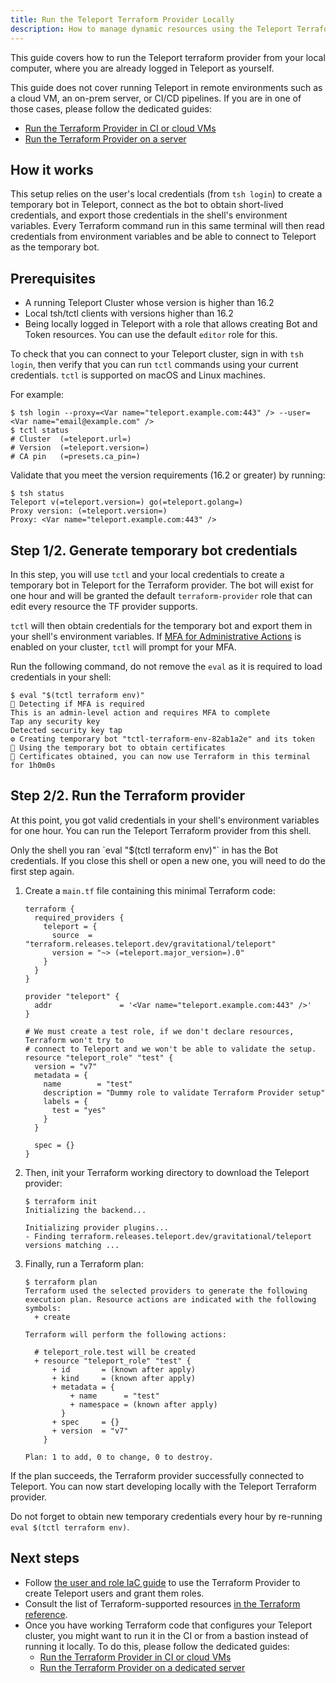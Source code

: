 ```yaml
---
title: Run the Teleport Terraform Provider Locally
description: How to manage dynamic resources using the Teleport Terraform provider from your workstation.
---
```


This guide covers how to run the Teleport terraform provider from your local computer,
where you are already logged in Teleport as yourself.

This guide does not cover running Teleport in remote environments such as a cloud VM, an on-prem server,
or CI/CD pipelines. If you are in one of those cases, please follow the dedicated guides:
- [Run the Terraform Provider in CI or cloud VMs](./ci-or-cloud.mdx)
- [Run the Terraform Provider on a server](./dedicated-server.mdx)

## How it works

This setup relies on the user's local credentials (from `tsh login`) to create a temporary bot in Teleport,
connect as the bot to obtain short-lived credentials, and export those credentials in the shell's environment variables.
Every Terraform command run in this same terminal will then read credentials from environment variables and be able to
connect to Teleport as the temporary bot.

## Prerequisites

- A running Teleport Cluster whose version is higher than 16.2
- Local tsh/tctl clients with versions higher than 16.2
- Being locally logged in Teleport with a role that allows creating Bot and Token resources.
  You can use the default `editor` role for this.

To check that you can connect to your Teleport cluster, sign in with `tsh login`, then
verify that you can run `tctl` commands using your current credentials.
`tctl` is supported on macOS and Linux machines.

For example:

```code
$ tsh login --proxy=<Var name="teleport.example.com:443" /> --user=<Var name="email@example.com" />
$ tctl status
# Cluster  (=teleport.url=)
# Version  (=teleport.version=)
# CA pin   (=presets.ca_pin=)
```

Validate that you meet the version requirements (16.2 or greater) by running:

```code
$ tsh status
Teleport v(=teleport.version=) go(=teleport.golang=)
Proxy version: (=teleport.version=)
Proxy: <Var name="teleport.example.com:443" />
```

## Step 1/2. Generate temporary bot credentials

In this step, you will use `tctl` and your local credentials to create a temporary bot in Teleport for the Terraform
provider. The bot will exist for one hour and will be granted the default `terraform-provider` role that can edit every
resource the TF provider supports.

`tctl` will then obtain credentials for the temporary bot and export them in your shell's environment variables.
If [MFA for Administrative Actions](../../../admin-guides/access-controls/guides/mfa-for-admin-actions.mdx)
is enabled on your cluster, `tctl` will prompt for your MFA.

Run the following command, do not remove the `eval` as it is required to load credentials in your shell:

```code
$ eval "$(tctl terraform env)"
🔑 Detecting if MFA is required
This is an admin-level action and requires MFA to complete
Tap any security key
Detected security key tap
⚙️ Creating temporary bot "tctl-terraform-env-82ab1a2e" and its token
🤖 Using the temporary bot to obtain certificates
🚀 Certificates obtained, you can now use Terraform in this terminal for 1h0m0s
```


## Step 2/2. Run the Terraform provider

At this point, you got valid credentials in your shell's environment variables for one hour.
You can run the Teleport Terraform provider from this shell.

<Admonition type="important">
    Only the shell you ran `eval "$(tctl terraform env)"` in has the Bot credentials.
    If you close this shell or open a new one, you will need to do the first step again.
</Admonition>


1. Create a `main.tf` file containing this minimal Terraform code:

   ```var
   terraform {
     required_providers {
       teleport = {
         source  = "terraform.releases.teleport.dev/gravitational/teleport"
         version = "~> (=teleport.major_version=).0"
       }
     }
   }
   
   provider "teleport" {
     addr               = '<Var name="teleport.example.com:443" />'
   }
   
   # We must create a test role, if we don't declare resources, Terraform won't try to
   # connect to Teleport and we won't be able to validate the setup.
   resource "teleport_role" "test" {
     version = "v7"
     metadata = {
       name        = "test"
       description = "Dummy role to validate Terraform Provider setup"
       labels = {
         test = "yes"
       }
     }
   
     spec = {}
   }
   ```
   
1. Then, init your Terraform working directory to download the Teleport provider:
   
   ```code
   $ terraform init
   Initializing the backend...
   
   Initializing provider plugins...
   - Finding terraform.releases.teleport.dev/gravitational/teleport versions matching ...
   ```
   
1. Finally, run a Terraform plan:

   ```code
   $ terraform plan
   Terraform used the selected providers to generate the following execution plan. Resource actions are indicated with the following symbols:
     + create
   
   Terraform will perform the following actions:
   
     # teleport_role.test will be created
     + resource "teleport_role" "test" {
         + id       = (known after apply)
         + kind     = (known after apply)
         + metadata = {
             + name      = "test"
             + namespace = (known after apply)
           }
         + spec     = {}
         + version  = "v7"
       }
   
   Plan: 1 to add, 0 to change, 0 to destroy.
   ```

If the plan succeeds, the Terraform provider successfully connected to Teleport.
You can now start developing locally with the Teleport Terraform provider.

Do not forget to obtain new temporary credentials every hour by re-running `eval $(tctl terraform env)`.

## Next steps

- Follow [the user and role IaC guide](../managing-resources/user-and-role.mdx) to use the Terraform
  Provider to create Teleport users and grant them roles.
- Consult the list of Terraform-supported
  resources [in the Terraform
  reference](../../../reference/terraform-provider/terraform-provider.mdx).
- Once you have working Terraform code that configures your Teleport cluster,
  you might want to run it in the CI or from a bastion instead of running it
  locally. To do this, please follow the dedicated guides:
  - [Run the Terraform Provider in CI or cloud VMs](./ci-or-cloud.mdx)
  - [Run the Terraform Provider on a dedicated server](./dedicated-server.mdx)
